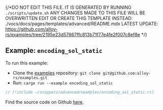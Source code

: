 {/*DO NOT EDIT THIS FILE. IT IS GENERATED BY RUNNING `./scripts/update.sh`
ANY CHANGES MADE TO THIS FILE WILL BE OVERWRITTEN
EDIT OR CREATE THIS TEMPLATE INSTEAD: ./vocs/docs/pages/templates/advanced/README.mdx
LATEST UPDATE: https://github.com/alloy-rs/examples/tree/2195e23d57867ffc813b71f77e4fe2f007c8ef8e
*/}

## Example: `encoding_sol_static`

To run this example:

- Clone the [examples](https://github.com/alloy-rs/examples) repository: `git clone git@github.com:alloy-rs/examples.git`
- Run: `cargo run --example encoding_sol_static`

```rust
// [!include ~/snippets/advanced/examples/encoding_sol_static.rs]
```

Find the source code on Github [here](https://github.com/alloy-rs/examples/tree/2195e23d57867ffc813b71f77e4fe2f007c8ef8e/examples/advanced/examples/encoding_sol_static.rs).
